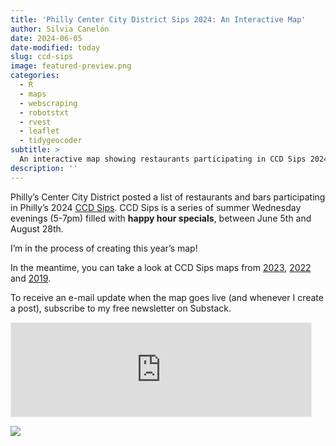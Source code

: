 ```yaml
---
title: 'Philly Center City District Sips 2024: An Interactive Map'
author: Silvia Canelón
date: 2024-06-05
date-modified: today
slug: ccd-sips
image: featured-preview.png
categories:
  - R
  - maps
  - webscraping
  - robotstxt
  - rvest
  - leaflet
  - tidygeocoder
subtitle: >
  An interactive map showing restaurants participating in CCD Sips 2024
description: ''
---
```



Philly's Center City District posted a list of restaurants and bars participating in Philly's 2024 [CCD Sips](https://centercityphila.org/explore-center-city/ccd-sips/sips-list-view). CCD Sips is a series of summer Wednesday evenings (5-7pm) filled with **happy hour specials**, between June 5th and August 28th.

I'm in the process of creating this year's map!

In the meantime, you can take a look at CCD Sips maps from [2023](/blog/2023-06-05-ccd-sips), [2022](/blog/2022-05-31-ccd-sips) and [2019](/blog/2019-08-04-ccd-sips).

To receive an e-mail update when the map goes live (and whenever I create a post), subscribe to my free newsletter on Substack.

<iframe src="https://spcanelon.substack.com/embed" width="480" height="150" style="border:1px solid #EEE; background:white;" frameborder="0" scrolling="no"></iframe>

![](featured-preview.png){fig-alt="Preview of the 2024 map in the background, with a 'Coming soon!' text box in the foreground"}
